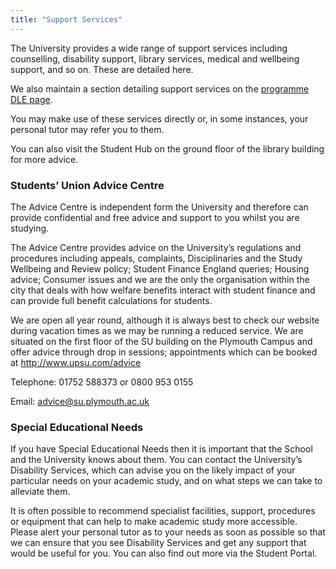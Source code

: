 ```yaml
---
title: "Support Services"
---
```


The University provides a wide range of support services including counselling, disability support, library services, medical and wellbeing support, and so on. These are detailed here.

We also maintain a section detailing support services on the [programme DLE page](https://dle.plymouth.ac.uk/course/view.php?id=38727).

You may make use of these services directly or, in some instances, your personal tutor may refer you to them.

You can also visit the Student Hub on the ground floor of the library building for more advice.

### Students' Union Advice Centre

The Advice Centre is independent form the University and therefore can provide confidential and free advice and support to you whilst you are studying.

The Advice Centre provides advice on the University's regulations and procedures including appeals, complaints, Disciplinaries and the Study Wellbeing and Review policy; Student Finance England queries; Housing advice; Consumer issues and we are the only the organisation within the city that deals with how welfare benefits interact with student finance and can provide full benefit calculations for students.

We are open all year round, although it is always best to check our website during vacation times as we may be running a reduced service. We are situated on the first floor of the SU building on the Plymouth Campus and offer advice through drop in sessions; appointments which can be booked at <http://www.upsu.com/advice>

Telephone: 01752 588373 or 0800 953 0155

Email: [advice\@su.plymouth.ac.uk](mailto:advice@su.plymouth.ac.uk){.email}

### Special Educational Needs

If you have Special Educational Needs then it is important that the School and the University knows about them. You can contact the University's Disability Services, which can advise you on the likely impact of your particular needs on your academic study, and on what steps we can take to alleviate them.

It is often possible to recommend specialist facilities, support, procedures or equipment that can help to make academic study more accessible. Please alert your personal tutor as to your needs as soon as possible so that we can ensure that you see Disability Services and get any support that would be useful for you. You can also find out more via the Student Portal.
